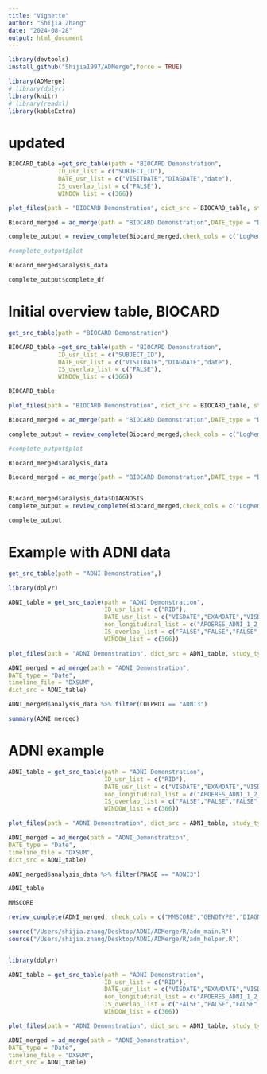 ```yaml
---
title: "Vignette"
author: "Shijia Zhang"
date: "2024-08-28"
output: html_document
---
```


```r
library(devtools)
install_github("Shijia1997/ADMerge",force = TRUE)

library(ADMerge)
# library(dplyr)
library(knitr)
# library(readxl)
library(kableExtra)
```

# updated

```r
BIOCARD_table =get_src_table(path = "BIOCARD Demonstration",
              ID_usr_list = c("SUBJECT_ID"),
              DATE_usr_list = c("VISITDATE","DIAGDATE","date"),
              IS_overlap_list = c("FALSE"),
              WINDOW_list = c(366))

plot_files(path = "BIOCARD Demonstration", dict_src = BIOCARD_table, study_type = "BIOCARD",date_type = "Date") 

Biocard_merged = ad_merge(path = "BIOCARD Demonstration",DATE_type = "Date",timeline_file = "BIOCARD_DiagnosisData_2021.11.01",dict_src = BIOCARD_table)

complete_output = review_complete(Biocard_merged,check_cols = c("LogMem1_B","LogMem2_B","DIAGNOSIS","DOB","RACE","AB40","AB42"))

#complete_output$plot

Biocard_merged$analysis_data

complete_output$complete_df
```



# Initial overview table, BIOCARD

```r
get_src_table(path = "BIOCARD Demonstration")
```

```r
BIOCARD_table =get_src_table(path = "BIOCARD Demonstration",
              ID_usr_list = c("SUBJECT_ID"),
              DATE_usr_list = c("VISITDATE","DIAGDATE","date"),
              IS_overlap_list = c("FALSE"),
              WINDOW_list = c(366))

BIOCARD_table
```

```r
plot_files(path = "BIOCARD Demonstration", dict_src = BIOCARD_table, study_type = "BIOCARD",date_type = "Date") 
```


```r
Biocard_merged = ad_merge(path = "BIOCARD Demonstration",DATE_type = "Date",timeline_file = "BIOCARD_DiagnosisData_2021.11.01",dict_src = BIOCARD_table)

complete_output = review_complete(Biocard_merged,check_cols = c("LogMem1_B","LogMem2_B","DIAGNOSIS","DOB","RACE","AB40","AB42"))

#complete_output$plot

Biocard_merged$analysis_data
```


```r
Biocard_merged = ad_merge(path = "BIOCARD Demonstration",DATE_type = "Date",timeline_file = "BIOCARD_DiagnosisData_2021.11.01",dict_src = BIOCARD_table)


Biocard_merged$analysis_data$DIAGNOSIS
complete_output = review_complete(Biocard_merged,check_cols = c("LogMem1_B","LogMem2_B","DIAGNOSIS","DOB","RACE","AB40","AB42"))

complete_output

```


# Example with ADNI data

```r
get_src_table(path = "ADNI Demonstration",)
```
```r
library(dplyr)

ADNI_table = get_src_table(path = "ADNI Demonstration",
                           ID_usr_list = c("RID"),
                           DATE_usr_list = c("VISDATE","EXAMDATE","VISDATE","EXAMDATE","EXAMDATE"),
                           non_longitudinal_list = c("APOERES_ADNI_1_2_3"),
                           IS_overlap_list = c("FALSE","FALSE","FALSE","TRUE","FALSE","FALSE"),
                           WINDOW_list = c(366))

plot_files(path = "ADNI Demonstration", dict_src = ADNI_table, study_type = "ADNI",date_type = "Date") 

ADNI_merged = ad_merge(path = "ADNI_Demonstration",
DATE_type = "Date",
timeline_file = "DXSUM",
dict_src = ADNI_table)

ADNI_merged$analysis_data %>% filter(COLPROT == "ADNI3")

summary(ADNI_merged)
```
# ADNI example

```r
ADNI_table = get_src_table(path = "ADNI Demonstration",
                           ID_usr_list = c("RID"),
                           DATE_usr_list = c("VISDATE","EXAMDATE","VISDATE","EXAMDATE"),
                           non_longitudinal_list = c("APOERES_ADNI_1_2_3"),
                           IS_overlap_list = c("FALSE","FALSE","FALSE","TRUE","FALSE"),
                           WINDOW_list = c(366))

plot_files(path = "ADNI Demonstration", dict_src = ADNI_table, study_type = "ADNI",date_type = "Date") 

ADNI_merged = ad_merge(path = "ADNI_Demonstration",
DATE_type = "Date",
timeline_file = "DXSUM",
dict_src = ADNI_table)

ADNI_merged$analysis_data %>% filter(PHASE == "ADNI3") 

ADNI_table

MMSCORE

review_complete(ADNI_merged, check_cols = c("MMSCORE","GENOTYPE","DIAGNOSIS","ST29SV","ST88SV"))
```

```r
source("/Users/shijia.zhang/Desktop/ADNI/ADMerge/R/adm_main.R")
source("/Users/shijia.zhang/Desktop/ADNI/ADMerge/R/adm_helper.R")


library(dplyr)

ADNI_table = get_src_table(path = "ADNI Demonstration",
                           ID_usr_list = c("RID"),
                           DATE_usr_list = c("VISDATE","EXAMDATE","VISDATE","EXAMDATE","EXAMDATE"),
                           non_longitudinal_list = c("APOERES_ADNI_1_2_3"),
                           IS_overlap_list = c("FALSE","FALSE","FALSE","TRUE","FALSE","FALSE"),
                           WINDOW_list = c(366))

plot_files(path = "ADNI Demonstration", dict_src = ADNI_table, study_type = "ADNI",date_type = "Date") 

ADNI_merged = ad_merge(path = "ADNI_Demonstration",
DATE_type = "Date",
timeline_file = "DXSUM",
dict_src = ADNI_table)

```

